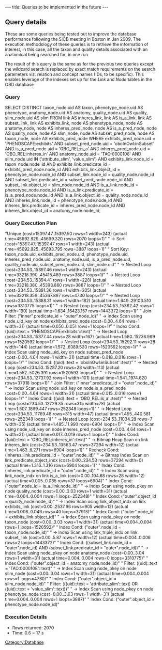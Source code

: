 ---
title: Queries to be implemented in the future
---

==Query details==

These are some queries being tested out to improve the database performance following the SICB meeting in Boston in Jan 2009. The execution methodology of these queries is to retrieve the information of interest, in this case, all the taxon and quality details associated with an anatomical being searched for, in one run

The result of this query is the same as for the previous two queries except the wildcard search is replaced by exact match requirements on the search parameters viz. relation and concept names (IDs, to be specific). This enables leverage of the indexes set up for the ''Link'' and ''Node'' tables in the OBD database

===Query===
<javascript>
SELECT DISTINCT
taxon_node.uid AS taxon,
phenotype_node.uid AS phenotype,
anatomy_node.uid AS anatomy,
quality_node.uid AS quality,
slim_node.uid AS slim
FROM
link AS inheres_link, link AS is_a_link, link AS subset_link,
link AS exhibits_link,
node AS phenotype_node, node AS anatomy_node, node AS inheres_pred_node,
node AS is_a_pred_node, node AS quality_node,
node AS slim_node, node AS subset_pred_node,
node AS taxon_node, node AS exhibits_pred_node
WHERE
exhibits_pred_node.uid = 'PHENOSCAPE:exhibits' AND
subset_pred_node.uid = 'oboInOwl:inSubset' AND
is_a_pred_node.uid = 'OBO_REL:is_a' AND
inheres_pred_node.uid = 'OBO_REL:inheres_in' AND
anatomy_node.uid = 'TAO:0000108' AND
slim_node.uid IN ('attribute_slim', 'value_slim') AND
exhibits_link.node_id = taxon_node.node_id AND
exhibits_link.predicate_id = exhibits_pred_node.node_id AND
exhibits_link.object_id = phenotype_node.node_id AND
subset_link.node_id = quality_node.node_id AND
subset_link.predicate_id = subset_pred_node.node_id AND
subset_link.object_id = slim_node.node_id AND
is_a_link.node_id = phenotype_node.node_id AND
is_a_link.predicate_id = is_a_pred_node.node_id AND
is_a_link.object_id = quality_node.node_id AND
inheres_link.node_id = phenotype_node.node_id AND
inheres_link.predicate_id = inheres_pred_node.node_id AND
inheres_link.object_id = anatomy_node.node_id;
</javascript>

===Query Execution Plan===
<javascript>
"Unique  (cost=15397.47..15397.50 rows=1 width=243) (actual time=45692.829..45699.320 rows=2070 loops=1)"
"  ->  Sort  (cost=15397.47..15397.47 rows=1 width=243) (actual time=45692.825..45693.795 rows=3887 loops=1)"
"        Sort Key: taxon_node.uid, exhibits_pred_node.uid, phenotype_node.uid, inheres_pred_node.uid, anatomy_node.uid, is_a_pred_node.uid, quality_node.uid, subset_pred_node.uid, slim_node.uid"
"        ->  Nested Loop  (cost=234.53..15397.46 rows=1 width=243) (actual time=33218.390..45415.489 rows=3887 loops=1)"
"              ->  Nested Loop  (cost=234.53..15394.41 rows=1 width=228) (actual time=33218.380..45393.860 rows=3887 loops=1)"
"                    ->  Nested Loop  (cost=234.53..15391.36 rows=1 width=205) (actual time=33218.359..45367.897 rows=4730 loops=1)"
"                          ->  Nested Loop  (cost=234.53..15388.31 rows=1 width=182) (actual time=1.649..29103.510 rows=3310775 loops=1)"
"                                ->  Nested Loop  (cost=234.53..15382.42 rows=1 width=190) (actual time=1.634..16423.157 rows=1443372 loops=1)"
"                                      Join Filter: ("inner".predicate_id = "outer".node_id)"
"                                      ->  Index Scan using node_uid_key on node exhibits_pred_node  (cost=0.00..4.64 rows=1 width=31) (actual time=0.050..0.051 rows=1 loops=1)"
"                                            Index Cond: ((uid)::text = 'PHENOSCAPE:exhibits'::text)"
"                                      ->  Nested Loop  (cost=234.53..15377.44 rows=28 width=167) (actual time=1.580..15236.969 rows=1520592 loops=1)"
"                                            ->  Nested Loop  (cost=234.53..15292.11 rows=28 width=144) (actual time=1.572..6089.530 rows=1520592 loops=1)"
"                                                  ->  Index Scan using node_uid_key on node subset_pred_node  (cost=0.00..4.64 rows=1 width=31) (actual time=0.018..0.018 rows=1 loops=1)"
"                                                        Index Cond: ((uid)::text = 'oboInOwl:inSubset'::text)"
"                                                  ->  Nested Loop  (cost=234.53..15287.20 rows=28 width=113) (actual time=1.552..5026.391 rows=1520592 loops=1)"
"                                                        ->  Nested Loop  (cost=234.53..12737.92 rows=1 width=101) (actual time=1.541..1974.620 rows=37918 loops=1)"
"                                                              Join Filter: ("inner".predicate_id = "outer".node_id)"
"                                                              ->  Index Scan using node_uid_key on node is_a_pred_node  (cost=0.00..4.64 rows=1 width=31) (actual time=0.015..0.016 rows=1 loops=1)"
"                                                                    Index Cond: ((uid)::text = 'OBO_REL:is_a'::text)"
"                                                              ->  Nested Loop  (cost=234.53..12729.35 rows=315 width=78) (actual time=1.507..1869.447 rows=252348 loops=1)"
"                                                                    ->  Nested Loop  (cost=234.53..11769.48 rows=315 width=47) (actual time=1.495..440.581 rows=252348 loops=1)"
"                                                                          ->  Nested Loop  (cost=234.53..11034.28 rows=7 width=35) (actual time=1.485..11.990 rows=6904 loops=1)"
"                                                                                ->  Index Scan using node_uid_key on node inheres_pred_node  (cost=0.00..4.64 rows=1 width=31) (actual time=0.017..0.019 rows=1 loops=1)"
"                                                                                      Index Cond: ((uid)::text = 'OBO_REL:inheres_in'::text)"
"                                                                                ->  Bitmap Heap Scan on link inheres_link  (cost=234.53..10563.47 rows=37294 width=12) (actual time=1.463..6.271 rows=6904 loops=1)"
"                                                                                      Recheck Cond: (inheres_link.predicate_id = "outer".node_id)"
"                                                                                      ->  Bitmap Index Scan on link_predicate_object_indx  (cost=0.00..234.53 rows=37294 width=0) (actual time=1.316..1.316 rows=6904 loops=1)"
"                                                                                            Index Cond: (inheres_link.predicate_id = "outer".node_id)"
"                                                                          ->  Index Scan using link_node_indx on link is_a_link  (cost=0.00..104.68 rows=28 width=12) (actual time=0.005..0.035 rows=37 loops=6904)"
"                                                                                Index Cond: ("outer".node_id = is_a_link.node_id)"
"                                                                    ->  Index Scan using node_pkey on node quality_node  (cost=0.00..3.03 rows=1 width=31) (actual time=0.004..0.004 rows=1 loops=252348)"
"                                                                          Index Cond: ("outer".object_id = quality_node.node_id)"
"                                                        ->  Index Scan using link_object_indx on link exhibits_link  (cost=0.00..2537.96 rows=905 width=12) (actual time=0.006..0.046 rows=40 loops=37918)"
"                                                              Index Cond: ("outer".node_id = exhibits_link.object_id)"
"                                            ->  Index Scan using node_pkey on node taxon_node  (cost=0.00..3.03 rows=1 width=31) (actual time=0.004..0.004 rows=1 loops=1520592)"
"                                                  Index Cond: ("outer".node_id = taxon_node.node_id)"
"                                ->  Index Scan using link_triple_indx on link subset_link  (cost=0.00..5.87 rows=1 width=12) (actual time=0.004..0.006 rows=2 loops=1443372)"
"                                      Index Cond: ((subset_link.node_id = "outer".node_id) AND (subset_link.predicate_id = "outer".node_id))"
"                          ->  Index Scan using node_pkey on node anatomy_node  (cost=0.00..3.04 rows=1 width=31) (actual time=0.004..0.004 rows=0 loops=3310775)"
"                                Index Cond: ("outer".object_id = anatomy_node.node_id)"
"                                Filter: ((uid)::text = 'TAO:0000108'::text)"
"                    ->  Index Scan using node_pkey on node slim_node  (cost=0.00..3.04 rows=1 width=31) (actual time=0.004..0.004 rows=1 loops=4730)"
"                          Index Cond: ("outer".object_id = slim_node.node_id)"
"                          Filter: (((uid)::text = 'attribute_slim'::text) OR ((uid)::text = 'value_slim'::text))"
"              ->  Index Scan using node_pkey on node phenotype_node  (cost=0.00..3.03 rows=1 width=31) (actual time=0.004..0.004 rows=1 loops=3887)"
"                    Index Cond: ("outer".object_id = phenotype_node.node_id)"
</javascript>

===Execution Details===
* Rows returned: 2070
* Time: 0.6 ~ 17 s

[[Category:Database]]